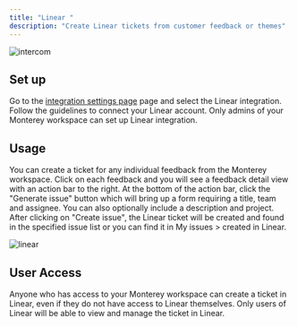 ```yaml
---
title: "Linear "
description: "Create Linear tickets from customer feedback or themes"
---
```


![intercom](/images/linear.png)

## Set up

Go to the [integration settings page](https://app.monterey.ai/w/default/settings/integrations/) page and select the Linear integration. Follow the guidelines to connect your Linear account. Only admins of your Monterey workspace can set up Linear integration.

## Usage

You can create a ticket for any individual feedback from the Monterey workspace. Click on each feedback and you will see a feedback detail view with an action bar to the right. 
At the bottom of the action bar, click the "Generate issue" button which will bring up a form requiring a title, team and assignee. You can also optionally include a description and project. 
After clicking on "Create issue", the Linear ticket will be created and found in the specified issue list or you can find it in My issues > created in Linear.

![linear](https://monterey-documentation-gifs.s3.us-east-2.amazonaws.com/linear.gif)

## User Access

Anyone who has access to your Monterey workspace can create a ticket in Linear, even if they do not have access to Linear themselves. Only users of Linear will be able to view and manage the ticket in Linear.
